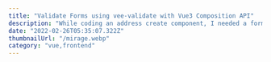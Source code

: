 ```yaml
---
title: "Validate Forms using vee-validate with Vue3 Composition API"
description: "While coding an address create component, I needed a form validation library and I decided to use the latest version of the vee-validate library. I made this component using Vue2 before"
date: "2022-02-26T05:35:07.322Z"
thumbnailUrl: "/mirage.webp"
category: "vue,frontend"
---
```


<Date text="26 February 2022" />
<Title text="Validate Forms using vee-validate with Vue3 Composition API" />

<Image src="/mirage.webp" alt="mirage" />

While coding an address create component, I needed a form validation library and I decided to use the latest version of the vee-validate library. I made this component using Vue2 before, so I knew what I needed to do and how. Since I wanted to write my code as reusable with custom components, I had to read a lot of documentation. In this article, I will share the specific problems I encountered and the solutions I developed step by step.
Note: While writing this article, I tried to write as simple as possible in order not to include repetitive code and not to complicate the component. I think that with this article, you will be able to easily make a component like the one below.

<Image src="/validate-forms-1.webp" alt="validate-forms-vue-1" />

### Technologies:

- Vue3
- Composition Api
- `js<script setup> syntax`
- vee-validate v4 & yup validation library

First of all, because I will use custom components, I proceeded through the 'composition api' section instead of 'components' section in the vee validate documentation.

### FormText Component

```js
<template>
   <input v-model="value" type="text" :name="name"/>
   {{errorMessage}}
</template>
<script setup>
import { defineProps } from "vue";
import { useField } from "vee-validate";
const props = defineProps({
     name: { type: String, required: true },
});
const { value, errorMessage } = useField(props.name);
</script>
```

If you noticed this component, it was written to be used in form validation, so there is no need to pass input's current values to parent component. Every change made on the input is automatically assigned to the form object that we will define on the parent. The useField hook here helps us to get and set the values ​​of the field we defined on the form by passing fields name.

### AddressForm Component

I prefer yup package to handling form validations with vee-validate. With yup, we can easily define nested form objects with cleaner structure. I will not go into the details of the yup, the documentation is written very well, you can read it here.

There are two businesses on that component.

#### First Case:

- If address type is 'personal', user enters identityNumber,
- else user enters companyName

#### Second Case:

- User selects country
- Cities in selected country is fetched from backend
- User selects city in selected country

#### Solution Case 1:

First case is easily solved with yup using 'when' method but I wasted so much time for handling second case. Remember I used lots of different approaches to handle those problems but using Vee Validate with Composition API was the best solution for me.

#### Solution Case 2:

- useForm hook used for creating form inside script setup.
- Yup schema and initialValues was passed to useForm hook and setFieldValue and handleSubmit methods returned from that hook.
- useFieldValue hook is used for getting current countryId
- I used watch to handle countryId changes. When countryId is changed cities in selected country is fetched.
- If country is changed after selecting a city, city field should set null. I used setFieldValue in here.

```js
<template>
   <FormText name="address.addressTitle"/>
   <FormSelect name="address.countryId" :items="countries"/>
   <FormSelect name="address.cityId" :items="cities"/>
   <FormRadioGroup
    :items="ADDRESS_TYPES" name="address.addressType"/>
   <FormText v-show="addressType === 'personal'" name="address.identityNumber" />
   <FormText v-show="addressType === 'company'" name="address.companyName" />
   <button @click="submit">Add Address</button>
</template>
<script setup>
import * as yup from "yup";
import { useForm, useFieldValue } from "vee-validate";
import { reactive, onMounted, watch } from "vue";
const schema = yup.object({
 address: yup.object({
   addressTitle: yup.string().required(),
   countryId: yup.number().required(),
   cityId: yup.number().required(),
   addressType: yup.string().required(),
   identityNumber: yup.string().when("addressType", {
        is: 'personal',
        then: yup.string().required(),
        otherwise:yup.string()
   }),
   companyName: yup.string().when("addressType", {
        is: 'company',
        then: yup.string().required(),
        otherwise:yup.string()}),
   })
});
const { setFieldValue, handleSubmit } = useForm({
   validationSchema: schema,
   initialValues: {
      address: { addressType: "personal" },
   },
});
const countryId = useFieldValue("address.countryId");
const addressType = useFieldValue("address.addressType");
watch(() => countryId.value, (newValue) => {
   if (newValue) {
      await store.fetchCities(newValue);
      cityId.value && setFieldValue("address.cityId", null);
   }
});
const failValidation = ({ values, errors, results }) => {
   console.log('fail');
}
const addAddress = handleSubmit((values) => {
   //if validates, this code will work; else executes failValidation
   console.log('validated',values);
}, failValidation);

</script>
```

You can also customize vee-validate errors using vue-i18n and yup.

```js
import { useI18n } from "vue-i18n";
import * as yup from "yup";
const { t } = useI18n();
yup.setLocale({
  mixed: {
    required: t("required"),
  },
});
```

In this article, I showed you how to make a component form validation that is as simplified as possible but includes real-life business. The reason why I write these articles is to put the solutions I have found on the internet permanently when I cannot find direct solutions to the problems I encounter.

Thank you for reading the article, I hope it was helpful. You can reach me quickly on any issue at **ahmeterdemgonul@gmail.com** or **@aherdemgonul** twitter account.

